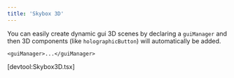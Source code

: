 ```yaml
---
title: 'Skybox 3D'
---
```


You can easily create dynamic gui 3D scenes by declaring a `guiManager` and then
3D components (like `holographicButton`) will automatically be added.

```tsx
<guiManager>...</guiManager>
```

[devtool:Skybox3D.tsx]
